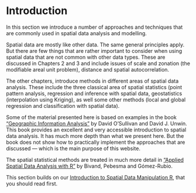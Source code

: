 # Introduction

In this section we introduce a number of approaches and techniques that are commonly used in spatial data analysis and modelling.

Spatial data are mostly like other data. The same general principles apply. But there are few things that are rather important to consider when using spatial data that are not common with other data types. These are discussed in Chapters 2 and 3 and include issues of scale and zonation (the modifiable areal unit problem), distance and spatial autocorrelation. 

The other chapters, introduce methods in different areas of spatial data analysis. These include the three classical area of spatial statistics (point pattern analysis, regression and inference with spatial data, geostatistics (interpolation using Kriging), as well some other methods (local and global regression and classification with spatial data). 

Some of the material presented here is based on examples in the book ["Geographic Information Analysis"](https://www.wiley.com/en-us/Geographic+Information+Analysis%2C+2nd+Edition-p-9780470288573) by David O'Sullivan and David J. Unwin. This book provides  an excellent and very accessible introduction to spatial data analysis. It has much more depth than what we present here. But the book does not show how to practically implement the approaches that are discussed --- which is the main purpose of this website. 

The spatial statistical methods are treated in much more detail in ["Applied Spatial Data Analysis with R"](http://www.asdar-book.org/) by Bivand, Pebesma and Gómez-Rubio.

This section builds on our [Introduction to Spatial Data Manipulation R](/spatial), that you should read first.

